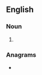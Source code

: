 ==English==

===Noun===
{{head|en|noun plural form}}

# {{plural of|acidimeter|lang=en}}

===Anagrams===
* {{anagrams|en|a=acdeeiimrst|acidimetres|mediatrices}}